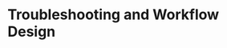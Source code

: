 

# Troubleshooting and Workflow Design

<div id="quote-box" style="text-align:center; font-style:italic; margin-top:20px; margin-bottom:20px;"></div>
